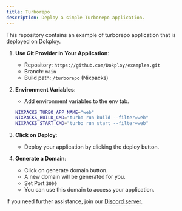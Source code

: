 ```yaml
---
title: Turborepo
description: Deploy a simple Turborepo application.
---
```



This repository contains an example of turborepo application that is deployed on Dokploy.


1. **Use Git Provider in Your Application**:
   - Repository: `https://github.com/Dokploy/examples.git`
   - Branch: `main`
   - Build path: `/turborepo` (Nixpacks)

2. **Environment Variables**:
   - Add environment variables to the env tab.

   ```bash
   NIXPACKS_TURBO_APP_NAME="web"
   NIXPACKS_BUILD_CMD="turbo run build --filter=web"
   NIXPACKS_START_CMD="turbo run start --filter=web"
   ```

3. **Click on Deploy**:
   - Deploy your application by clicking the deploy button.

3. **Generate a Domain**:
    - Click on generate domain button.
    - A new domain will be generated for you.
    - Set Port `3000`
    - You can use this domain to access your application.

    
If you need further assistance, join our [Discord server](https://discord.com/invite/2tBnJ3jDJc).
